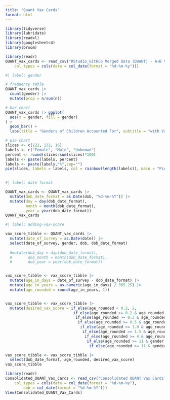 ```yaml
---
title: "Quant Vax Cards"
format: html
---
```


```r
library(tidyverse)
library(lubridate)
library(readxl)
library(googlesheets4)
library(broom)
```


```r
library(readr)
QUANT_vax_cards <- read_csv("RStudio_GitHub Merged Data (QUANT) - A+B Vax Cards (3).csv", 
    col_types = cols(date = col_date(format = "%d-%m-%y")))
```

```r
#| label: gender

# frequency table
QUANT_vax_cards |>
  count(gender) |>
  mutate(prop = n/sum(n))

# bar chart
QUANT_vax_cards |> ggplot(
  aes(x = gender, fill = gender)
) +
  geom_bar() +
  labs(title = "Genders of Children Accounted For", subtitle = "with Vaccine Cards")

# pie chart
slices <- c(122, 132, 16)
labels <- c("Female", "Male", "Unknown")
percent <- round(slices/sum(slices)*100)
labels <- paste(labels, percent)
labels <- paste(labels,"%",sep="") 
pie(slices, labels = labels, col = rainbow(length(labels)), main = "Pie Chart of Genders Survyed (with Vaccine Cards)")
  
```

```r
#| label: date format

QUANT_vax_cards <- QUANT_vax_cards |>
  mutate(dob_date_format = as.Date(dob, "%d-%m-%Y")) |>
  mutate(day = day(dob_date_format),
         month = month(dob_date_format),
         year = year(dob_date_format))
QUANT_vax_cards
```

```r
#| label: adding-vax-score

vax_score_tibble <- QUANT_vax_cards |>
  mutate(date_of_survey = as.Date(date)) |>
  select(date_of_survey, gender, dob, dob_date_format) 
  
  #mutate(dob_day = day(dob_date_format),
  #       dob_month = month(dob_date_format),
  #       dob_year = year(dob_date_format))


vax_score_tibble <- vax_score_tibble |>
  mutate(age_in_days = date_of_survey - dob_date_format) |>
  mutate(age_in_years = as.numeric(age_in_days) / 365.25) |>
  mutate(age_rounded = round(age_in_years, 1))


vax_score_tibble <- vax_score_tibble |>
  mutate(desired_vax_score = if_else(age_rounded < 0.2, 2, 
                              if_else(age_rounded >= 0.2 & age_rounded < 0.3, 6,
                               if_else(age_rounded >= 0.3 & age_rounded < 0.5, 10,
                                if_else(age_rounded >= 0.5 & age_rounded < 1.0, 13, 
                                 if_else(age_rounded >= 1.0 & age_rounded < 1.5, 15,
                                  if_else(age_rounded >= 1.5 & age_rounded < 4, 18,
                                   if_else(age_rounded >= 4 & age_rounded < 11, 19,
                                    if_else(age_rounded >= 11 & gender == "M", 20,
                                     if_else(age_rounded >= 11 & gender == "F", 21, 0))))))))))

vax_score_tibble <- vax_score_tibble |>
  select(dob_date_format, age_rounded, desired_vax_score) 
vax_score_tibble

```

```r
library(readr)
Consolidated_QUANT_Vax_Cards <- read_csv("Consolidated QUANT Vax Cards.csv", 
    col_types = cols(date = col_date(format = "%d-%m-%y"), 
        dob = col_date(format = "%d-%m-%Y")))
View(Consolidated_QUANT_Vax_Cards)
```


